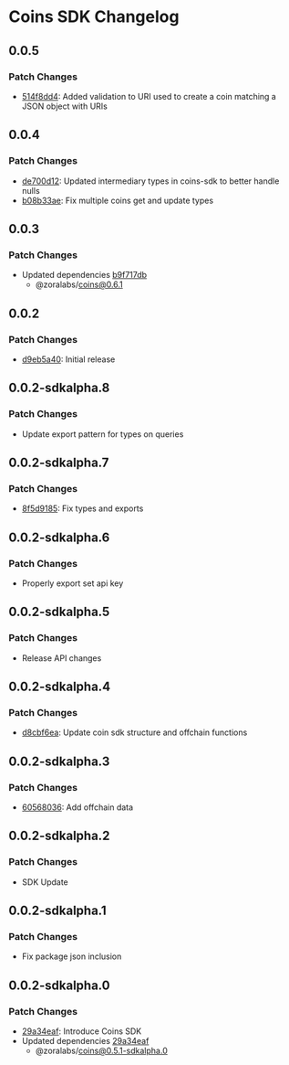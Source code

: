 # Coins SDK Changelog


## 0.0.5

### Patch Changes

- [514f8dd4](https://github.com/ourzora/zora-protocol/commit/514f8dd4): Added validation to URI used to create a coin matching a JSON object with URIs

## 0.0.4

### Patch Changes

- [de700d12](https://github.com/ourzora/zora-protocol/commit/de700d12): Updated intermediary types in coins-sdk to better handle nulls
- [b08b33ae](https://github.com/ourzora/zora-protocol/commit/b08b33ae): Fix multiple coins get and update types

## 0.0.3

### Patch Changes

- Updated dependencies [b9f717db](https://github.com/ourzora/zora-protocol/commit/b9f717db)
  - @zoralabs/coins@0.6.1

## 0.0.2

### Patch Changes

- [d9eb5a40](https://github.com/ourzora/zora-protocol/commit/d9eb5a40): Initial release

## 0.0.2-sdkalpha.8

### Patch Changes

- Update export pattern for types on queries

## 0.0.2-sdkalpha.7

### Patch Changes

- [8f5d9185](https://github.com/ourzora/zora-protocol/commit/8f5d9185): Fix types and exports

## 0.0.2-sdkalpha.6

### Patch Changes

- Properly export set api key

## 0.0.2-sdkalpha.5

### Patch Changes

- Release API changes

## 0.0.2-sdkalpha.4

### Patch Changes

- [d8cbf6ea](https://github.com/ourzora/zora-protocol/commit/d8cbf6ea): Update coin sdk structure and offchain functions

## 0.0.2-sdkalpha.3

### Patch Changes

- [60568036](https://github.com/ourzora/zora-protocol/commit/60568036): Add offchain data

## 0.0.2-sdkalpha.2

### Patch Changes

- SDK Update

## 0.0.2-sdkalpha.1

### Patch Changes

- Fix package json inclusion

## 0.0.2-sdkalpha.0

### Patch Changes

- [29a34eaf](https://github.com/ourzora/zora-protocol/commit/29a34eaf): Introduce Coins SDK
- Updated dependencies [29a34eaf](https://github.com/ourzora/zora-protocol/commit/29a34eaf)
  - @zoralabs/coins@0.5.1-sdkalpha.0
